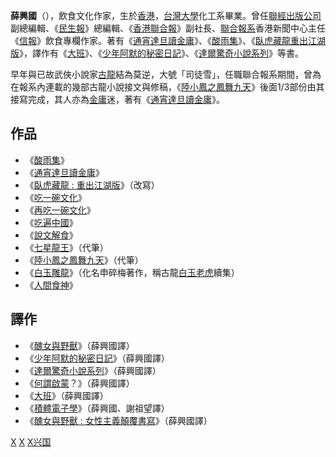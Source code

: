 {{BLP unsourced|time=2010-04-20T14:48:06+00:00}}
'''薛興國'''（{{bd|1949年||2020年|1月18日|catIdx=Xue}}），飲食文化作家，生於[[香港|香港]]，[[台灣大學|台灣大學]]化工系畢業。曾任[[聯經出版公司|聯經出版公司]]副總編輯、《[[民生報|民生報]]》總編輯、《[[香港聯合報|香港聯合報]]》副社長、[[聯合報系|聯合報系]]香港新聞中心主任《[[信報|信報]]》飲食專欄作家。著有《[[通宵達旦讀金庸|通宵達旦讀金庸]]》、《[[酸雨集|酸雨集]]》、《[[臥虎藏龍重出江湖版|臥虎藏龍重出江湖版]]》，譯作有《[[大班|大班]]》、《[[少年阿默的秘密日記|少年阿默的秘密日記]]》、《[[達爾驚奇小說系列|達爾驚奇小說系列]]》等書。

早年與已故武俠小說家[[古龍|古龍]]結為莫逆，大號「司徒雪」，任職聯合報系期間，曾為在報系內連載的幾部古龍小說接文與修稿，《[[陸小鳳之鳳舞九天|陸小鳳之鳳舞九天]]》後面1/3部份由其接寫完成，其人亦為[[金庸|金庸]]迷，著有《[[通宵達旦讀金庸|通宵達旦讀金庸]]》。

==作品==
*《[[酸雨集|酸雨集]]》
*《[[通宵達旦讀金庸|通宵達旦讀金庸]]》
*《[[臥虎藏龍_:_重出江湖版|臥虎藏龍 : 重出江湖版]]》（改寫）
*《[[吃一碗文化|吃一碗文化]]》
*《[[再吃一碗文化|再吃一碗文化]]》
*《[[吃遍中國|吃遍中國]]》
*《[[說文解食|說文解食]]》
*《[[七星龍王|七星龍王]]》（代筆）
*《[[陸小鳳之鳳舞九天|陸小鳳之鳳舞九天]]》（代筆）
*《[[白玉雕龍|白玉雕龍]]》（化名申碎梅著作，稱古龍[[白玉老虎|白玉老虎]]續集）
*《[[人間食神|人間食神]]》

==譯作==
*《[[醜女與野獸|醜女與野獸]]》（薛興國譯）
*《[[少年阿默的秘密日記|少年阿默的秘密日記]]》（薛興國譯）
*《[[達爾驚奇小說系列|達爾驚奇小說系列]]》（薛興國譯）
*《[[何謂啟蒙|何謂啟蒙]]？》（薛興國譯）
*《[[大班|大班]]》（薛興國譯）
*《[[積體電子學|積體電子學]]》（薛興國、謝祖望譯）
*《[[醜女與野獸_:_女性主義顛覆書寫|醜女與野獸 : 女性主義顛覆書寫]]》（薛興國譯）

{{TW-writer-stub}}
[[Category:香港小说家|X]]
[[Category:國立臺灣大學工學院校友|X]]
[[Category:薛姓|X兴国]]